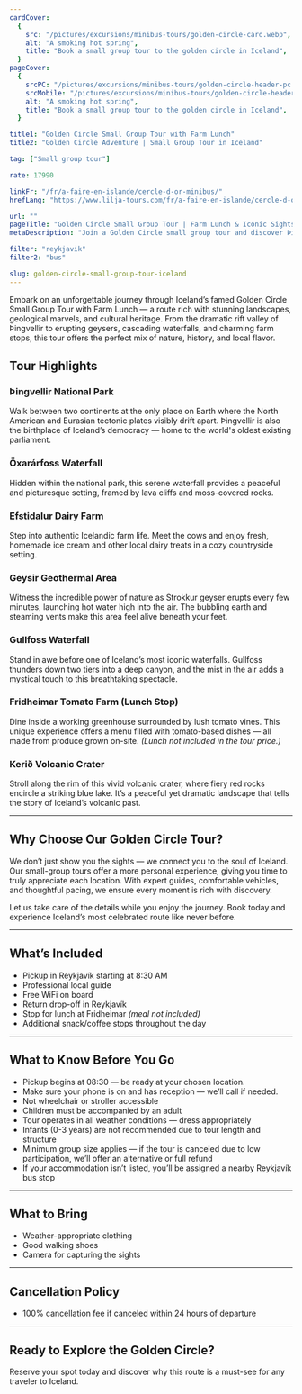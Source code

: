 ```yaml
---
cardCover:
  {
    src: "/pictures/excursions/minibus-tours/golden-circle-card.webp",
    alt: "A smoking hot spring",
    title: "Book a small group tour to the golden circle in Iceland",
  }
pageCover:
  {
    srcPC: "/pictures/excursions/minibus-tours/golden-circle-header-pc.webp",
    srcMobile: "/pictures/excursions/minibus-tours/golden-circle-header-mobile.webp",
    alt: "A smoking hot spring",
    title: "Book a small group tour to the golden circle in Iceland",
  }

title1: "Golden Circle Small Group Tour with Farm Lunch"
title2: "Golden Circle Adventure | Small Group Tour in Iceland"

tag: ["Small group tour"]

rate: 17990

linkFr: "/fr/a-faire-en-islande/cercle-d-or-minibus/"
hrefLang: "https://www.lilja-tours.com/fr/a-faire-en-islande/cercle-d-or-minibus/"

url: ""
pageTitle: "Golden Circle Small Group Tour | Farm Lunch & Iconic Sights"
metaDescription: "Join a Golden Circle small group tour and discover Þingvellir National Park, Gullfoss Waterfall, Geysir, and a farm lunch at Fridheimar. Book your adventure today!"

filter: "reykjavik"
filter2: "bus"

slug: golden-circle-small-group-tour-iceland
---
```


Embark on an unforgettable journey through Iceland’s famed Golden Circle Small Group Tour with Farm Lunch — a route rich with stunning landscapes, geological marvels, and cultural heritage. From the dramatic rift valley of Þingvellir to erupting geysers, cascading waterfalls, and charming farm stops, this tour offers the perfect mix of nature, history, and local flavor.

## Tour Highlights

### Þingvellir National Park

Walk between two continents at the only place on Earth where the North American and Eurasian tectonic plates visibly drift apart. Þingvellir is also the birthplace of Iceland’s democracy — home to the world's oldest existing parliament.

### Öxarárfoss Waterfall

Hidden within the national park, this serene waterfall provides a peaceful and picturesque setting, framed by lava cliffs and moss-covered rocks.

### Efstidalur Dairy Farm

Step into authentic Icelandic farm life. Meet the cows and enjoy fresh, homemade ice cream and other local dairy treats in a cozy countryside setting.

### Geysir Geothermal Area

Witness the incredible power of nature as Strokkur geyser erupts every few minutes, launching hot water high into the air. The bubbling earth and steaming vents make this area feel alive beneath your feet.

### Gullfoss Waterfall

Stand in awe before one of Iceland’s most iconic waterfalls. Gullfoss thunders down two tiers into a deep canyon, and the mist in the air adds a mystical touch to this breathtaking spectacle.

### Fridheimar Tomato Farm (Lunch Stop)

Dine inside a working greenhouse surrounded by lush tomato vines. This unique experience offers a menu filled with tomato-based dishes — all made from produce grown on-site. _(Lunch not included in the tour price.)_

### Kerið Volcanic Crater

Stroll along the rim of this vivid volcanic crater, where fiery red rocks encircle a striking blue lake. It’s a peaceful yet dramatic landscape that tells the story of Iceland’s volcanic past.

---

## Why Choose Our Golden Circle Tour?

We don’t just show you the sights — we connect you to the soul of Iceland. Our small-group tours offer a more personal experience, giving you time to truly appreciate each location. With expert guides, comfortable vehicles, and thoughtful pacing, we ensure every moment is rich with discovery.

Let us take care of the details while you enjoy the journey. Book today and experience Iceland’s most celebrated route like never before.

---

## What’s Included

- Pickup in Reykjavík starting at 8:30 AM
- Professional local guide
- Free WiFi on board
- Return drop-off in Reykjavík
- Stop for lunch at Fridheimar _(meal not included)_
- Additional snack/coffee stops throughout the day

---

## What to Know Before You Go

- Pickup begins at 08:30 — be ready at your chosen location.
- Make sure your phone is on and has reception — we’ll call if needed.
- Not wheelchair or stroller accessible
- Children must be accompanied by an adult
- Tour operates in all weather conditions — dress appropriately
- Infants (0-3 years) are not recommended due to tour length and structure
- Minimum group size applies — if the tour is canceled due to low participation, we’ll offer an alternative or full refund
- If your accommodation isn’t listed, you’ll be assigned a nearby Reykjavík bus stop

---

## What to Bring

- Weather-appropriate clothing
- Good walking shoes
- Camera for capturing the sights

---

## Cancellation Policy

- 100% cancellation fee if canceled within 24 hours of departure

---

## Ready to Explore the Golden Circle?

Reserve your spot today and discover why this route is a must-see for any traveler to Iceland.

<script
  type="text/javascript"
  src="https://widgets.bokun.io/assets/javascripts/apps/build/BokunWidgetsLoader.js?bookingChannelUUID=97236c68-b945-4a96-8587-660bdc4c45fd"
  async
></script>

<div
  class="bokunWidget"
  data-src="https://widgets.bokun.io/online-sales/97236c68-b945-4a96-8587-660bdc4c45fd/experience-calendar/16735"
></div>
